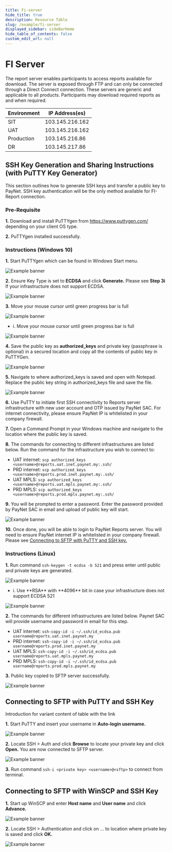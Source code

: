```yaml
---
title: Fi-server
hide_title: true
description: Resource Table
slug: /example/fi-server
displayed_sidebar: sideBarHome
hide_table_of_contents: false
custom_edit_url: null
---
```


<Breadcrumbs/>

# FI Server

The report server enables participants to access reports available for download. The server is exposed through FTP and can only be connected through a Direct Connect connection. These servers are generic and applicable to all products. Participants may download required reports as and when required.

<div className="table__wrapper">

| Environment  | IP Address(es)  |
| ------------ | ---------------  |
| SIT          | 103.145.216.162 |
| UAT          | 103.145.216.162 |
| Production   | 103.145.216.86  |
| DR           | 103.145.217.86  |

</div>

## SSH Key Generation and Sharing Instructions (with PuTTY Key Generator)

This section outlines how to generate SSH keys and transfer a public key to PayNet. SSH key authentication will be the only method available for FI-Report connection.

### Pre-Requisite

  **1.** Download and install PuTTYgen from https://www.puttygen.com/ depending on your client OS type.
  
  **2.** PuTTYgen installed successfully.

### Instructions (Windows 10)

 **1.** Start PuTTYgen which can be found in Windows Start menu.
  
  ![Example banner](../../static/img/ins-win-1.png)


 **2.** Ensure Key Type is set to **ECDSA** and click **Generate.** Please see **Step 3i** If your infrastructure does not support ECDSA.
  
  ![Example banner](../../static/img/ins-win-2.png)

 **3.** Move your mouse cursor until green progress bar is full
  
  ![Example banner](../../static/img/ins-win-3.png)

  <ul>
    <li> i. Move your mouse cursor until green progress bar is full</li>
  </ul>

  ![Example banner](../../static/img/ins-win-3a.png)

 **4.** Save the public key as **authorized_keys** and private key (passphrase is optional) in a secured location and copy all the contents of public key in PuTTYGen.

  ![Example banner](../../static/img/ins-win-4.png)
 
 **5.** Navigate to where authorized_keys is saved and open with Notepad. Replace the public key string in authorized_keys file and save the file.

  ![Example banner](../../static/img/ins-win-5.png)

 **6.** Use PuTTY to initiate first SSH connectivity to Reports server infrastructure with new user account and OTP issued by PayNet SAC. For internet connectivity, please ensure PayNet IP is whitelisted in your company firewall.
 
 **7.** Open a Command Prompt in your Windows machine and navigate to the location where the public key is saved.

 **8.** The commands for connecting to different infrastructures are listed below. Run the command for the infrastructure you wish to connect to:


<div className="ul__wrapper">

  - UAT internet: `scp authorized_keys <username>@reports.uat.inet.paynet.my:.ssh/`
  - PRD internet: `scp authorized_keys <username>@reports.prod.inet.paynet.my:.ssh/`
  - UAT MPLS: `scp authorized_keys <username>@reports.uat.mpls.paynet.my:.ssh/`
  - PRD  MPLS: `scp authorized_keys <username>@reports.prod.mpls.paynet.my:.ssh/`

</div>

 **9.** You will be prompted to enter a password. Enter the password provided by PayNet SAC in email and upload of public key will start.
 
  ![Example banner](../../static/img/ins-win-9.png)

 **10.** Once done, you will be able to login to PayNet Reports server. You will need to ensure PayNet internet IP is whitelisted in your company firewall. Please see <a href="/documentation/fi-server" className="blue-link">Connecting to SFTP with PuTTY and SSH key.</a>
 
 
### Instructions (Linux)

 **1.** Run command `ssh-keygen -t ecdsa -b 521` and press enter until public and private keys are generated.
 
  ![Example banner](../../static/img/linux-1.png)

  <ul>
    <li> i. Use **RSA** with **4096** bit in case your infrastructure does not support ECDSA 521</li>
  </ul>

  ![Example banner](../../static/img/linux-1a.png)


 **2.** The commands for different infrastructures are listed below. Paynet SAC will provide username and password in email for this step.

<div className="ul__wrapper">

  - UAT internet: `ssh-copy-id -i ~/.ssh/id_ecdsa.pub username@reports.uat.inet.paynet.my`
  - PRD internet: `ssh-copy-id -i ~/.ssh/id_ecdsa.pub username@reports.prod.inet.paynet.my`
  - UAT MPLS: `ssh-copy-id -i ~/.ssh/id_ecdsa.pub username@reports.uat.mpls.paynet.my`
  - PRD  MPLS: `ssh-copy-id -i ~/.ssh/id_ecdsa.pub username@reports.prod.mpls.paynet.my`

</div>

 **3.** Public key copied to SFTP server successfully.

  ![Example banner](../../static/img/linux-3.png)


## Connecting to SFTP with PuTTY and SSH Key

Introduction for variant content of table with the link

 **1.** Start PuTTY and insert your username in **Auto-login username.**

  ![Example banner](../../static/img/putty-1.png)

 **2.** Locate SSH > Auth and click **Browse** to locate your private key and click **Open.** You are now connected to SFTP server.

  ![Example banner](../../static/img/putty-2.png)

 **3.** Run command `ssh-i <private key> <username>@<sftp>` to connect from terminal.

## Connecting to SFTP with WinSCP and SSH Key

 **1.** Start up WinSCP and enter **Host name** and **User name** and click **Advance.**

  ![Example banner](../../static/img/winscp-1.png)

 **2.** Locate SSH > Authentication and click on … to location where private key is saved and click **OK.**

  ![Example banner](../../static/img/winscp-2.png)